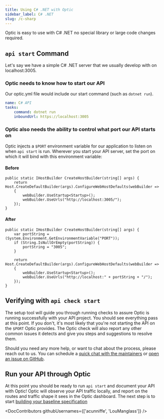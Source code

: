 ```yaml
---
title: Using C# .NET with Optic
sidebar_label: C# .NET
slug: /c-sharp
---
```


Optic is easy to use with C# .NET no special library or large code changes required.

## `api start` Command

Let's say we have a simple C# .NET server that we usually develop with on localhost:3005.

### Optic needs to know how to start our API

Our optic.yml file would include our start command (such as `dotnet run`).

``` yaml
name: C# API
tasks:
    command: dotnet run
    inboundUrl: https://localhost:3005
```

### Optic also needs the ability to control what port our API starts on

Optic injects a `$PORT` environment variable for our application to listen on when `api start` is run. Wherever you start your API server, set the port on which it will bind with this environment variable:

#### Before
```
public static IHostBuilder CreateHostBuilder(string[] args) {
    return Host.CreateDefaultBuilder(args).ConfigureWebHostDefaults(webBuilder =>
    {
        webBuilder.UseStartup<Startup>();
        webBuilder.UseUrls("http://localhost:3005/");
    });
}
```

#### After
```
public static IHostBuilder CreateHostBuilder(string[] args) {
    var portString = (System.Environment.GetEnvironmentVariable("PORT"));
    if (String.IsNullOrEmpty(portString)) {
        portString = "3005";
    }

    return Host.CreateDefaultBuilder(args).ConfigureWebHostDefaults(webBuilder =>
    {
        webBuilder.UseStartup<Startup>();
        webBuilder.UseUrls("http://localhost:" + portString + "/");
    });
}

```

## Verifying with `api check start`

The setup tool will guide you through running checks to assure Optic is running successfully with your API project. You should see everything pass at this point. If you don't, it's most likely that you're not starting the API on the `$PORT` Optic provides. The Optic check will also report any other common issues it detects and give you steps and suggestions to resolve them.

Should you need any more help, or want to chat about the process, please reach out to us. You can schedule a [quick chat with the maintainers](https://calendly.com/opticlabs/maintainer-office-hours) or [open an issue on GitHub](https://github.com/opticdev/optic/issues/new?title=API%20Init:%20).

## Run your API through Optic

At this point you should be ready to run `api start` and document your API with Optic! Optic will observe your API traffic locally, and report on the routes and traffic shape it sees in the Optic dashboard. The next step is to start [building your baseline specification](/docs/using/baseline)


<DocContributors githubUsernames={['acunniffe', 'LouManglass']} />
